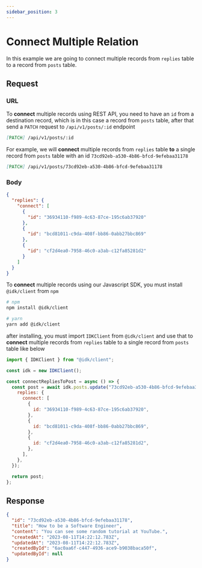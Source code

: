 ```yaml
---
sidebar_position: 3
---
```


# Connect Multiple Relation


In this example we are going to connect multiple records from `replies` table to a record from `posts` table.

## Request

<Tabs>
  <TabItem value="rest_api" label="REST API" default>

### URL

To <b>connect</b> multiple records using REST API, you need to have an <code>id</code> from a destination record, which is in this case a record from <code>posts</code> table, after that send a <code>PATCH</code> request to <code>/api/v1/posts/:id</code> endpoint

```md
[PATCH] /api/v1/posts/:id
```

For example, we will <b>connect</b> multiple records from <code>replies</code> table <b>to</b> a single record from <code>posts</code> table with an id <code>73cd92eb-a530-4b86-bfcd-9efebaa31178</code>

```md
[PATCH] /api/v1/posts/73cd92eb-a530-4b86-bfcd-9efebaa31178
```

### Body

<BrowserWindow url="/api/v1/posts/73cd92eb-a530-4b86-bfcd-9efebaa31178">

```json
{
  "replies": {
    "connect": [
      {
        "id": "36934110-f989-4c63-87ce-195c6ab37920"
      },
      {
        "id": "bcd81011-c9da-408f-bb86-0abb27bbc869"
      },
      {
        "id": "cf2d4ea0-7958-46c0-a3ab-c12fa85281d2"
      }
    ]
  }
}
```

</BrowserWindow>
  </TabItem>
  <TabItem value="js_sdk" label="Javascript SDK">
  To <b>connect</b> multiple records using our Javascript SDK, you must install <code>@idk/client</code> from <code>npm</code>

```bash
# npm
npm install @idk/client

# yarn
yarn add @idk/client
```

after installing, you must import <code>IDKClient</code> from <code>@idk/client</code> and use that to **connect** multiple records from <code>replies</code> table to a single record from <code>posts</code> table like below

```javascript
import { IDKClient } from "@idk/client";

const idk = new IDKClient();

const connectRepliesToPost = async () => {
  const post = await idk.posts.update("73cd92eb-a530-4b86-bfcd-9efebaa31178", {
    replies: {
      connect: [
        {
          id: "36934110-f989-4c63-87ce-195c6ab37920",
        },
        {
          id: "bcd81011-c9da-408f-bb86-0abb27bbc869",
        },
        {
          id: "cf2d4ea0-7958-46c0-a3ab-c12fa85281d2",
        },
      ],
    },
  });

  return post;
};
```

  </TabItem>
</Tabs>

## Response

<BrowserWindow url="/api/v1/posts/73cd92eb-a530-4b86-bfcd-9efebaa31178">

```json
{
  "id": "73cd92eb-a530-4b86-bfcd-9efebaa31178",
  "title": "How to be a Software Engineer",
  "content": "You can see some random tutorial at YouTube.",
  "createdAt": "2023-08-11T14:22:12.783Z",
  "updatedAt": "2023-08-11T14:22:12.783Z",
  "createdById": "6ac0aa6f-c447-4936-ace9-b9038baca50f",
  "updatedById": null
}
```

</BrowserWindow>

